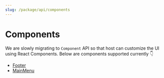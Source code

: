 ```yaml
---
slug: /package/api/components
---
```


# Components

We are slowly migrating to `Component` API so that host can customize the UI using React Components. Below are components supported currently 👇

- [Footer](/docs/package/api/components/footer)
- [MainMenu](/docs/package/api/components/main-menu)
